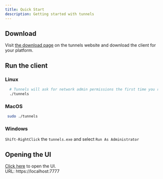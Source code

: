 ```yaml
---
title: Quick Start
description: Getting started with tunnels
---
```


## Download
  Visit [the download page](https://tunnels.is/download) on the tunnels website and download the client for your platform.

## Run the client

### Linux
```bash
  # Tunnels will ask for network admin permissions the first time you run it.
  ./tunnels 
```

### MacOS
```bash
 sudo ./tunnels
```

### Windows
`Shift-RightClick` the `tunnels.exe` and select `Run As Administrator`

## Opening the UI

[Click here](https://localhost:7777) to open the UI.<br/>
URL: https://localhost:7777
